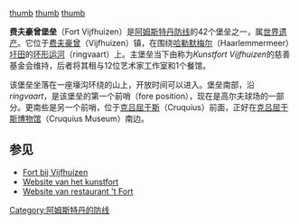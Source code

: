 {{世界文化遗产概要表
| site_img = Image:Stelling van Amsterdam the Netherlands.jpg
| site_img_capt = 阿姆斯特丹的防线
| site_img_width = 250px
| zh_name = 阿姆斯特丹的防线
| en_name = Defence Line of Amsterdam
| fr_name = 
| country = [[荷兰|荷兰]]
| criterion_c = 	ii, iv, v
| rg_year = 1996年
| ex_rg_year = 
| Danger_year = 
| remarks = 
| org_url = [http://whc.unesco.org/en/list/759 759]
| map_img = 
| map_img_width =
}}
[[image:Fort-vijfhuizen-geniedijk.jpg|thumb]]
[[image:Spotters-hill-bunkers-ringvaart.jpg|thumb]]
[[image:Fort-cruquius.jpg|thumb]]

'''费夫豪曾堡垒'''（Fort Vijfhuizen）是[[阿姆斯特丹防线|阿姆斯特丹防线]]的42个堡垒之一，属[[世界遗产|世界遗产]]。它位于[[费夫豪曾|费夫豪曾]]（Vijfhuizen）镇，在围绕[[哈勒默梅尔|哈勒默梅尔]]（Haarlemmermeer）[[圩田|圩田]]的[[环形运河|环形运河]]（ringvaart）上。主堡垒当下由称为''Kunstfort Vijfhuizen''的慈善基金会维持，后者将其租与12位艺术家工作室和1个餐馆。

该堡垒坐落在一座壕沟环绕的山上，开放时间可以进入。堡垒南部，沿''ringvaart''，是该堡垒的第一个前哨（fore position），现在是高尔夫球场的一部分。更南些是另一个前哨，位于[[克吕屈于斯|克吕屈于斯]]（Cruquius）前面，正好在[[克吕屈于斯博物馆|克吕屈于斯博物馆]]（Cruquius Museum）南边。

==参见==
*[http://www.stelling-amsterdam.nl/forten/vijfhuizen/ Fort bij Vijfhuizen] {{Wayback|url=http://www.stelling-amsterdam.nl/forten/vijfhuizen/ |date=20210506123802 }}
*[http://www.kunstfort.nl/ Website van het kunstfort] {{Wayback|url=http://www.kunstfort.nl/ |date=20210507033434 }}
*[http://www.fortrestaurant.nl/ Website van restaurant 't Fort] {{Wayback|url=http://www.fortrestaurant.nl/ |date=20210506131551 }}

{{coord|52|20|51|N|4|40|13|E|display=title|region:NL_type:landmark_source:nlwiki}}

[[Category:阿姆斯特丹的防线|Category:阿姆斯特丹的防线]]